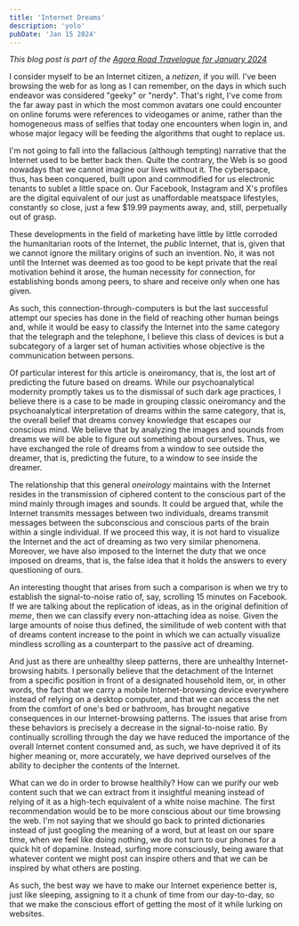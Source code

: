 ```yaml
---
title: 'Internet Dreams'
description: 'yolo'
pubDate: 'Jan 15 2024'
---
```


*This blog post is part of the [Agora Road Travelogue for January 2024](https://forum.agoraroad.com/index.php?threads/agora-road-travelogue-january-24.6313/)*

I consider myself to be an Internet citizen, a *netizen*, if you will. I've been browsing the web for as
long as I can remember, on the days in which such endeavor was considered "geeky" or "nerdy".
That's right, I've come from the far away past in which the most common avatars one could encounter on online
forums were references to videogames or anime, rather than the homogeneous mass of selfies that today one
encounters when login in, and whose major legacy will be feeding the algorithms that ought to replace us.

I'm not going to fall into the fallacious (although tempting) narrative that the Internet used to be better back
then. Quite the contrary, the Web is so good nowadays that we cannot imagine our lives without it. The cyberspace,
thus, has been conquered, built upon and commodified for us electronic tenants to sublet a little space on. Our
Facebook, Instagram and X's profiles are the digital equivalent of our just as unaffordable meatspace lifestyles,
constantly so close, just a few $19.99 payments away, and, still, perpetually out of grasp.

These developments in the field of marketing have little by little corroded the humanitarian roots of the
Internet, the *public* Internet, that is, given that we cannot ignore the military origins of such an
invention. No, it was not until the Internet was deemed as too good to be kept private that the real motivation
behind it arose, the human necessity for connection, for establishing bonds among peers, to share and receive only
when one has given.

As such, this connection-through-computers is but the last successful attempt our species has done in the field
of reaching other human beings and, while it would be easy to classify the Internet into the same category that
the telegraph and the telephone, I believe this class of devices is but a subcategory of a larger set of human
activities whose objective is the communication between persons.

Of particular interest for this article is oneiromancy, that is, the lost art of predicting the future based on
dreams. While our psychoanalytical modernity promptly takes us to the dismissal of such dark age practices, I
believe there is a case to be made in grouping classic oneiromancy and the psychoanalytical interpretation of
dreams within the same category, that is, the overall belief that dreams convey knowledge that escapes our
conscious mind. We believe that by analyzing the images and sounds from dreams we will be able to figure out
something about ourselves. Thus, we have exchanged the role of dreams from a window to see outside the dreamer,
that is, predicting the future, to a window to see inside the dreamer.

The relationship that this general *oneirology* maintains with the Internet resides in the transmission of
ciphered content to the conscious part of the mind mainly through images and sounds. It could be argued that,
while the Internet transmits messages between two individuals, dreams transmit messages between the subconscious
and conscious parts of the brain within a single individual. If we proceed this way, it is not hard to visualize
the Internet and the act of dreaming as two very similar phenomena. Moreover, we have also imposed to the Internet
the duty that we once imposed on dreams, that is, the false idea that it holds the answers to every questioning of
ours.

An interesting thought that arises from such a comparison is when we try to establish the signal-to-noise ratio
of, say, scrolling 15 minutes on Facebook. If we are talking about the replication of ideas, as in the original
definition of *meme*, then we can classify every non-attaching idea as noise. Given the large amounts of
noise thus defined, the similitude of web content with that of dreams content increase to the point in which we
can actually visualize mindless scrolling as a counterpart to the passive act of dreaming.

And just as there are unhealthy sleep patterns, there are unhealthy Internet-browsing habits. I personally
believe that the detachment of the Internet from a specific position in front of a designated household item, or,
in other words, the fact that we carry a mobile Internet-browsing device everywhere instead of relying on a
desktop computer, and that we can access the net from the comfort of one's bed or bathroom, has brought negative
consequences in our Internet-browsing patterns. The issues that arise from these behaviors is precisely a decrease
in the signal-to-noise ratio. By continually scrolling through the day we have reduced the importance of the
overall Internet content consumed and, as such, we have deprived it of its higher meaning or, more accurately, we
have deprived ourselves of the ability to decipher the contents of the Internet.

What can we do in order to browse healthily? How can we purify our web content such that we can extract from it
insightful meaning instead of relying of it as a high-tech equivalent of a white noise machine. The first
recommendation would be to be more conscious about our time browsing the web. I'm not saying that we should go
back to printed dictionaries instead of just googling the meaning of a word, but at least on our spare time, when
we feel like doing nothing, we do not turn to our phones for a quick hit of dopamine. Instead, surfing more
consciously, being aware that whatever content we might post can inspire others and that we can be inspired by
what others are posting.

As such, the best way we have to make our Internet experience better is, just like sleeping, assigning to it a
chunk of time from our day-to-day, so that we make the conscious effort of getting the most of it while lurking on
websites.